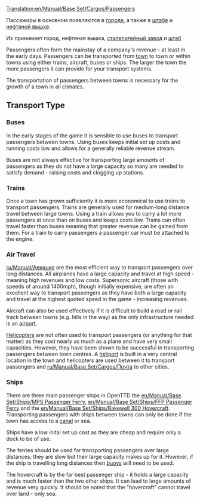 [[Translation:en/Manual/Base Set/Cargos/Passengers]]
{{ru/Перевод|en/Manual/Base Set/Cargos/Passengers|5}}

{{ru/Manual/Base Set/Cargos/Груз|
|груз=Пассажиры
|изображение=en/Manual/Base Set/Cargos/Town.png
|производит=[[ru/Manual/Город|Город]], [[ru/Manual/Base Set/Industries/Нефтяная скважина|Нефтяная вышка]], [[ru/Archive/Manual/Штаб|Штаб]]
|принимает=[[ru/Manual/Город|Город]], [[ru/Manual/Base Set/Industries/Нефтяная скважина|Нефтяная вышка]], [[ru/Manual/Base Set/Industries/Сталелитейный завод|Сталелитейный завод]], [[ru/Archive/Manual/Штаб|Штаб]]
}}
Пассажиры в основном появляются в [[ru/Manual/Город|городе]], а также в [[ru/Archive/Manual/Штаб|штабе]] и [[ru/Manual/Base Set/Industries/Нефтяная скважина|нефтяной вышке]].

Их принимает город, нефтяная вышка, [[ru/Manual/Base Set/Industries/Сталелитейный завод|сталелитейный завод]] и [[ru/Archive/Manual/Штаб|штаб]]

Passengers often form the mainstay of a company's revenue - at least in the early days.  Passengers can be transported from [[ru/Manual/Город|town]] to town or within towns using either trains, aircraft, buses or ships.  The larger the town the more passengers it can provide for your transport systems.

The transportation of passengers between towns is necessary for the growth of a town in all climates.

==Transport Type==

===Buses===
In the early stages of the game it is sensible to use buses to transport passengers between towns. Using buses keeps initial set up costs and running costs low and allows for a generally reliable revenue stream.  

Buses are not always effective for transporting large amounts of passengers as they do not have a large capacity so many are needed to satisfy demand - raising costs and clogging up stations.

===Trains===
Once a town has grown sufficiently it is more economical to use trains to transport passengers.  Trains are generally used for medium-long distance travel between large towns.  Using a train allows you to carry a lot more passengers at once than on buses and keeps costs low.  Trains can often travel faster than buses meaning that greater revenue can be gained from them. For a train to carry passengers a passenger car must be attached to the engine.

===Air Travel===
[[ru/Manual/Авиация]] are the most efficient way to transport passengers over long distances.  All airplanes have a large capacity and travel at high speed - meaning high revenues and low costs.  Supersonic aircraft (those with speeds of around 1400mph), though initially expensive, are often an excellent way to transport passengers as they have both a large capacity and travel at the highest quoted speed in the game - increasing revenues.

Aircraft can also be used effectively if it is difficult to build a road or rail track between towns (e.g. hills in the way) as the only infrastructure needed is an [[ru/Manual/Аэропорты|airport]].

[[ru/Manual/Авиация|Helicopters]] are not often used to transport passengers (or anything for that matter) as they cost nearly as much as a plane and have very small capacities.  However, they have been shown to be successful in transporting passengers between town centres.  A [[ru/Manual/Аэропорты|heliport]] is built in a very central location in the town and helicopters are used between it to transport passengers and [[ru/Manual/Base Set/Cargos/Почта]] to other cities.

===Ships===
There are three main passenger ships in OpenTTD the [[en/Manual/Base Set/Ships/MPS Passenger Ferry]], [[en/Manual/Base Set/Ships/FFP Passenger Ferry]] and the [[en/Manual/Base Set/Ships/Bakewell 300 Hovercraft]].  Transporting passengers with ships between towns can only be done if the town has access to a [[ru/Manual/Пристани|canal]] or sea. 

Ships have a low inital set up cost as they are cheap and require only a dock to be of use.

The ferries should be used for transporting passengers over large distances; they are slow but their large capacity makes up for it.  However, if the ship is travelling long distances then [[ru/Manual/Пристани|buoys]] will need to be used.

The hovercraft is by the far best passenger ship - it holds a large capacity and is much faster than the two other ships. It can lead to large amounts of revenue very quickly.  It should be noted that the "hovercraft" cannot travel over land - only sea.